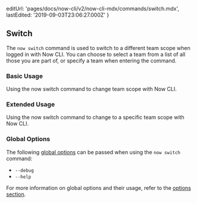 
  editUrl: 'pages/docs/now-cli/v2/now-cli-mdx/commands/switch.mdx',
  lastEdited: '2019-09-03T23:06:27.000Z'
}

## Switch

The `now switch` command is used to switch to a different team scope when logged in with Now CLI. You can choose to select a team from a list of all those you are part of, or specify a team when entering the command.

### Basic Usage

<Snippet dark text="now switch" />
<Caption>Using the <InlineCode>now switch</InlineCode> command to change team scope with Now CLI.</Caption>

### Extended Usage

<Snippet dark text="now switch [team-name]" />
<Caption>Using the <InlineCode>now switch</InlineCode> command to change to a specific team scope with Now CLI.</Caption>

### Global Options

The following [global options](#options) can be passed when using the `now switch` command:

- `--debug`
- `--help`

For more information on global options and their usage, refer to the [options section](#options).
